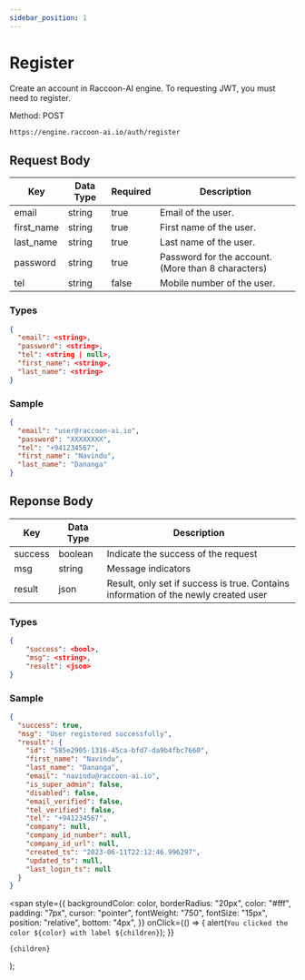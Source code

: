 ```yaml
---
sidebar_position: 1
---
```


# Register

Create an account in Raccoon-AI engine. To requesting JWT, you must need to register.

<Tooltip color="#3abe25">Method: POST</Tooltip>
<div style={{ marginBottom: "20px" }}></div>

```bash
https://engine.raccoon-ai.io/auth/register
```

## Request Body

| Key        | Data Type | Required | Description                                        |
| ---------- | --------- | -------- | -------------------------------------------------- |
| email      | string    | true     | Email of the user.                                 |
| first_name | string    | true     | First name of the user.                            |
| last_name  | string    | true     | Last name of the user.                             |
| password   | string    | true     | Password for the account. (More than 8 characters) |
| tel        | string    | false    | Mobile number of the user.                         |

### Types

```json
{
  "email": <string>,
  "password": <string>,
  "tel": <string | null>,
  "first_name": <string>,
  "last_name": <string>
}
```

### Sample

```json
{
  "email": "user@raccoon-ai.io",
  "password": "XXXXXXXX",
  "tel": "+941234567",
  "first_name": "Navindu",
  "last_name": "Dananga"
}
```

## Reponse Body

| Key     | Data Type | Description                                                                         |
| ------- | --------- | ----------------------------------------------------------------------------------- |
| success | boolean   | Indicate the success of the request                                                 |
| msg     | string    | Message indicators                                                                  |
| result  | json      | Result, only set if success is true. Contains information of the newly created user |

### Types

```json
{
    "success": <bool>,
    "msg": <string>,
    "result": <json>
}
```

### Sample

```json
{
  "success": true,
  "msg": "User registered successfully",
  "result": {
    "id": "585e2905-1316-45ca-bfd7-da9b4fbc7660",
    "first_name": "Navindu",
    "last_name": "Dananga",
    "email": "navindu@raccoon-ai.io",
    "is_super_admin": false,
    "disabled": false,
    "email_verified": false,
    "tel_verified": false,
    "tel": "+941234567",
    "company": null,
    "company_id_number": null,
    "company_id_url": null,
    "created_ts": "2023-06-11T22:12:46.996297",
    "updated_ts": null,
    "last_login_ts": null
  }
}
```

  <span
    style={{
      backgroundColor: color,
      borderRadius: "20px",
      color: "#fff",
      padding: "7px",
      cursor: "pointer",
      fontWeight: "750",
      fontSize: "15px",
      position: "relative",
      bottom: "4px",
    }}
    onClick={() => {
      alert(`You clicked the color ${color} with label ${children}`);
    }}
  >
    {children}
  </span>
);
